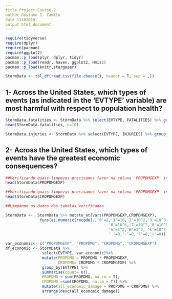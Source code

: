 ```yaml
---
title Project-Course-2
author Gustavo I. Camilo
date 11102019
output html_document
---
```


```r
require(tidyverse)
require(dplyr)
require(pacman)
require(ggplot2)
pacman::p_load(plyr, dplyr, tidyr)
pacman::p_load(readr, haven, ggplot2, Hmisc)
pacman::p_load(knitr,stargazer)

```


```r

StormData <- tbl_df(read.csv(file.choose(), header = T, sep = ,))

```

## 1- Across the United States, which types of events (as indicated in the 'EVTYPE' variable) are most harmful with respect to population health?



```r
StormData.fatalities <- StormData %>% select(EVTYPE, FATALITIES) %>% group_by(EVTYPE) %>% summarise(total.fatalities = sum(FATALITIES)) %>% arrange(-total.fatalities)
head(StormData.fatalities, n=10)
```

```r
StormData.injuries <- StormData %>% select(EVTYPE, INJURIES) %>% group_by(EVTYPE) %>% summarise(total.injuries = sum(INJURIES)) %>% arrange(-total.injuries)
```
## 2- Across the United States, which types of events have the greatest economic consequences?

```r
##Verificando quais limpezas precisamos fazer na coluna 'PROPDMGEXP' indentificado através do levels
head(StormData$PROPDMGEXP)

##Verificando quais limpezas precisamos fazer na coluna 'PROPDMGEXP' indentificado através do levels
head(StormData$CROPDMGEXP)
```
```r
##Limpando os dados das tabelas verificadas

StormData <-  StormData %>% mutate_at(vars(PROPDMGEXP,CROPDMGEXP), 
               funs(as.numeric(recode(.,'0'=1,'1'=10,'2'=10^2,'3'=10^3,'4'=10^4,'5'=10^5,
                                             '6'=10^6,'7'=10^7,'8'=10^8, 'B'=10^9,
                                             'h'=1^2,'H'=1^2, 'k'=10^3,'K'=10^3,'m'=10^6,'M'=10^6,
                                             ' '=0,'-'=0,'?'=0,'+'=0))))                            


```


```r
var_economic<- c("PROPDMGEXP", "PROPDMG", "CROPDMG", "CROPDMGEXP")
df_economic <- StormData %>%  
                select(EVTYPE, var_economic)%>%
                mutate(PROPDMG = PROPDMG * PROPDMGEXP,
                       CROPDMG= CROPDMG * CROPDMGEXP) %>% 
                group_by(EVTYPE) %>% 
                summarise(count= n(),
                PROPDMG = sum(PROPDMG, na.rm = T),
                CROPDMG =sum(CROPDMG, na.rm = T)) %>% 
                mutate(all_economic_damage = PROPDMG + CROPDMG) %>% 
                arrange(desc(all_economic_damage))
```

